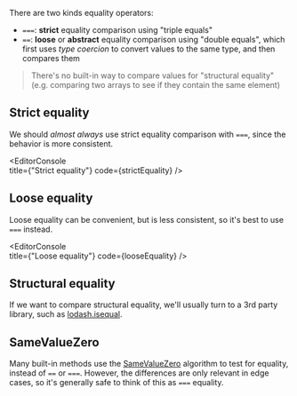 
There are two kinds equality operators:

- `===`: **strict** equality comparison using "triple equals"
- `==`: **loose** or **abstract** equality comparison using "double equals", which first uses _type coercion_ to convert values to the same type, and then compares them

> There's no built-in way to compare values for "structural equality" (e.g. comparing two arrays to see if they contain the same element)

## Strict equality

We should _almost always_ use strict equality comparison with `===`, since the behavior is more consistent.

<EditorConsole   
  title={"Strict equality"}
  code={strictEquality}
/>

## Loose equality

Loose equality can be convenient, but is less consistent, so it's best to use `===` instead.

<EditorConsole   
  title={"Loose equality"}
  code={looseEquality}
/>

## Structural equality

If we want to compare structural equality, we'll usually turn to a 3rd party library, such as [lodash.isequal](https://www.npmjs.com/package/lodash.isequal). 

## SameValueZero

Many built-in methods use the [SameValueZero](https://developer.mozilla.org/en-US/docs/Web/JavaScript/Equality_comparisons_and_sameness#Same-value-zero_equality) algorithm to test for equality, instead of `==` or `===`. However, the differences are only relevant in edge cases, so it's generally safe to think of this as `===` equality.